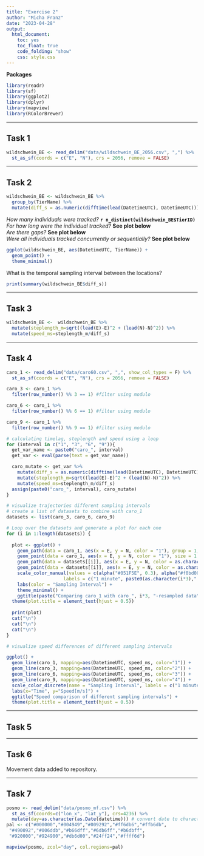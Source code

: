 ```yaml
---
title: "Exercise 2"
author: "Micha Franz"
date: "2023-04-28"
output: 
  html_document:
    toc: yes
    toc_float: true
    code_folding: "show"
    css: style.css
---
```


**Packages**

```r
library(readr)
library(sf)
library(ggplot2)
library(dplyr)
library(mapview)
library(RColorBrewer)
```

***

## Task 1
```r
wildschwein_BE <- read_delim("data/wildschwein_BE_2056.csv", ",") %>%
  st_as_sf(coords = c("E", "N"), crs = 2056, remove = FALSE)
```

***

## Task 2
```r
wildschwein_BE <- wildschwein_BE %>%
  group_by(TierName) %>%
  mutate(diff_s = as.numeric(difftime(lead(DatetimeUTC), DatetimeUTC)))
```

*How many individuals were tracked?* **`r n_distinct(wildschwein_BE$TierID)`**\
*For how long were the individual tracked?* **See plot below**\
*Are there gaps?* **See plot below**\
*Were all individuals tracked concurrently or sequentially?* **See plot below**\

```r
ggplot(wildschwein_BE, aes(DatetimeUTC, TierName)) +
  geom_point() +
  theme_minimal()
```

What is the temporal sampling interval between the locations?\
```r
print(summary(wildschwein_BE$diff_s))
```

***

## Task 3
```r
wildschwein_BE <-  wildschwein_BE %>%
  mutate(steplength_m=sqrt((lead(E)-E)^2 + (lead(N)-N)^2)) %>%
  mutate(speed_ms=steplength_m/diff_s)
```

***

## Task 4
```r
caro_1 <- read_delim("data/caro60.csv", ",", show_col_types = F) %>%
  st_as_sf(coords = c("E", "N"), crs = 2056, remove = FALSE)
```

```r
caro_3 <- caro_1 %>%
  filter(row_number() %% 3 == 1) #filter using modulo

caro_6 <- caro_1 %>%
  filter(row_number() %% 6 == 1) #filter using modulo

caro_9 <- caro_1 %>%
  filter(row_number() %% 9 == 1) #filter using modulo
```  

```r
# calculating timelag, steplength and speed using a loop
for (interval in c("1", "3", "6", "9")){
  get_var_name <- paste0("caro_", interval)
  get_var <- eval(parse(text = get_var_name))

  caro_mutate <- get_var %>%
    mutate(diff_s = as.numeric(difftime(lead(DatetimeUTC), DatetimeUTC))) %>%
    mutate(steplength_m=sqrt((lead(E)-E)^2 + (lead(N)-N)^2)) %>%
    mutate(speed_ms=steplength_m/diff_s)
  assign(paste0("caro_", interval), caro_mutate)
}
```


```r
# visualize trajectories different sampling intervals
# create a list of datasets to combine with caro_1
datasets <- list(caro_3, caro_6, caro_9)

# Loop over the datasets and generate a plot for each one
for (i in 1:length(datasets)) {
  
  plot <- ggplot() +
    geom_path(data = caro_1, aes(x = E, y = N, color = "1"), group = 1, alpha=1) +
    geom_point(data = caro_1, aes(x = E, y = N, color = "1"), size = 1.5) +
    geom_path(data = datasets[[i]], aes(x = E, y = N, color = as.character(i*3)), group = 1) +
    geom_point(data = datasets[[i]], aes(x = E, y = N, color = as.character(i*3)), size = 1.5) +
    scale_color_manual(values = c(alpha("#051F5E", 0.3), alpha("#f0bd00", 1)),
                     labels = c("1 minute", paste0(as.character(i*3)," minutes"))) +
    labs(color = "Sampling Interval") +
    theme_minimal() +
    ggtitle(paste("Comparing caro_1 with caro_", i*3, "-resampled data"))+
  theme(plot.title = element_text(hjust = 0.5))
  
  print(plot)
  cat("\n")
  cat("\n")
  cat("\n")
}
```

```r
# visualize speed differences of different sampling intervals

ggplot() +
  geom_line(caro_1, mapping=aes(DatetimeUTC, speed_ms, color="1")) +
  geom_line(caro_3, mapping=aes(DatetimeUTC, speed_ms, color="2")) +
  geom_line(caro_6, mapping=aes(DatetimeUTC, speed_ms, color="3")) +
  geom_line(caro_9, mapping=aes(DatetimeUTC, speed_ms, color="4")) +
  scale_color_discrete(name = "Sampling Interval", labels = c("1 minute", "3 minutes", "6 minutes", "9 minutes")) + 
  labs(x="Time", y="Speed[m/s]") +
  ggtitle("Speed comparison of different sampling intervals") +
  theme(plot.title = element_text(hjust = 0.5))
```

***

## Task 5

***

## Task 6

Movement data added to repository.

***
## Task 7

```r
posmo <- read_delim("data/posmo_mf.csv") %>%
  st_as_sf(coords=c("lon_x", "lat_y"), crs=4236) %>%
  mutate(day=as.character(as.Date(datetime))) # convert date to character, mapview's zcol doesn't recognize the date format somehow
pal <- c("#000000","#004949","#009292","#ff6db6","#ffb6db",
 "#490092","#006ddb","#b66dff","#6db6ff","#b6dbff",
 "#920000","#924900","#db6d00","#24ff24","#ffff6d")

mapview(posmo, zcol="day", col.regions=pal)
```


